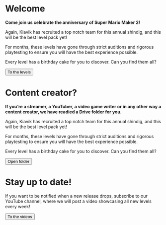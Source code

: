 
# Welcome

<Card illustration="mario_cake">

**Come join us celebrate the anniversary of Super Mario Maker 2!**

Again, Kiavik has recruited a top notch team for this annual shindig, and this will be the best level pack yet!

For months, these levels have gone through strict auditions and rigorous playtesting to ensure you will have the best experience possible. 

Every level has a birthday cake for you to discover. Can you find them all?

<Button primary="true" icon="arrow-right" href="/levels">To the levels</Button>

</Card>


# Content creator?

<Card>

**If you’re a streamer, a YouTuber, a video game writer or in any other way a content creator, we have readied a Drive folder for you.**

Again, Kiavik has recruited a top notch team for this annual shindig, and this will be the best level pack yet!

For months, these levels have gone through strict auditions and rigorous playtesting to ensure you will have the best experience possible. 

Every level has a birthday cake for you to discover. Can you find them all?

<Button icon="folder" href="https://drive.google.com/drive/folders/1PS6FRuYXR0V8Bgds3oIp2_Deur70drOc?usp=sharing">Open folder</Button>

</Card>


# Stay up to date!

<Card>

If you want to be notified when a new release drops, subscribe to our YouTube channel, where we will post a video showcasing all new levels every week!

<Button icon="play-button" href="https://www.youtube.com/channel/UClayAs7TxVjMbzBLxBbqyoQ">To the videos</Button>

</Card>

